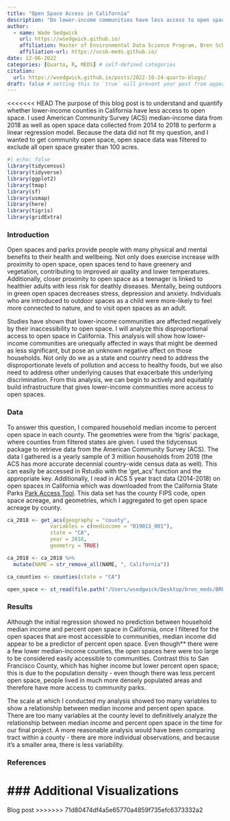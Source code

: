 ```yaml
---
title: "Open Space Access in California"
description: "Do lower-income communities have less access to open space in California?"
author:
  - name: Wade Sedgwick
    url: https://wsedgwick.github.io/
    affiliation: Master of Environmental Data Science Program, Bren School
    affiliation-url: https://ucsb-meds.github.io/ 
date: 12-06-2022
categories: [Quarto, R, MEDS] # self-defined categories
citation: 
  url: https://wsedgwick.github.io/posts/2022-10-24-quarto-blogs/ 
draft: false # setting this to `true` will prevent your post from appearing on your listing page until you're ready!
---
```


<<<<<<< HEAD
The purpose of this blog post is to understand and quantify whether lower-income counties in California have less access to open space. I used American Community Survey (ACS) median-income data from 2018 as well as open space data collected from 2014 to 2018 to perform a linear regression model. Because the data did not fit my question, and I wanted to get community open space, open space data was filtered to exclude all open space greater than 100 acres.

```r
#| echo: false
library(tidycensus)
library(tidyverse)
library(ggplot2)
library(tmap)
library(sf)
library(usmap)
library(here)
library(tigris)
library(gridExtra)
```

### Introduction

Open spaces and parks provide people with many physical and mental benefits to their health and wellbeing. Not only does exercise increase with proximity to open space, open spaces tend to have greenery and vegetation, contributing to improved air quality and lower temperatures. Additionally, closer proximity to open space as a teenager is linked to healthier adults with less risk for deathly diseases. Mentally, being outdoors in green open spaces decreases stress, depression and anxiety. Individuals who are introduced to outdoor spaces as a child were more-likely to feel more connected to nature, and to visit open spaces as an adult.

Studies have shown that lower-income communities are affected negatively by their inaccessibility to open space. I will analyze this disproportional access to open space in California. This analysis will show how lower-income communities are unequally affected in ways that might be deemed as less significant, but pose an unknown negative affect on those households. Not only do we as a state and country need to address the disproportionate levels of pollution and access to healthy foods, but we also need to address other underlying causes that exacerbate this underlying discrimination. From this analysis, we can begin to actively and equitably build infrastructure that gives lower-income communities more access to open spaces.

### Data

To answer this question, I compared household median income to percent open space in each county. The geometries were from the 'tigris' package, where counties from filtered states are given. I used the tidycensus package to retrieve data from the American Community Survey (ACS). The data I gathered is a yearly sample of 3 million households from 2018 (the ACS has more accurate decennial country-wide census data as well). This can easily be accessed in Rstudio with the 'get_acs' function and the appropriate key. Additionally, I read in ACS 5 year tract data (2014-2018) on open spaces in California which was downloaded from the California State Parks [Park Access Tool](https://www.parksforcalifornia.org/parkaccess/?overlays1=parks%2Cnoparkaccess&overlays2=parks%2Cparksper1000). This data set has the county FIPS code, open space acreage, and geometries, which I aggregated to get open space acreage by county.

```r
ca_2018 <- get_acs(geography = "county", 
              variables = c(medincome = "B19013_001"), 
              state = "CA", 
              year = 2018,
              geometry = TRUE)

ca_2018 <- ca_2018 %>%
  mutate(NAME = str_remove_all(NAME, ", California"))

ca_counties <- counties(state = "CA")

open_space <- st_read(file.path("/Users/wsedgwick/Desktop/bren_meds/BREN MEDS/wsedgwick.github.io/posts/2022-12-06-eds222-final-open-space/data/ACS2018_5Y_Tract_PPK.shp"))
```

### Results

Although the initial regression showed no prediction between household median income and percent open space in California, once I filtered for the open spaces that are most accessible to communities, median income did appear to be a predictor of percent open space. Even though\*\* there were a few lower median-income counties, the open spaces here were too large to be considered easily accessible to communities. Contrast this to San Francisco County, which has higher income but lower percent open space; this is due to the population density - even though there was less percent open space, people lived in much more densely populated areas and therefore have more access to community parks.

The scale at which I conducted my analysis showed too many variables to show a relationship between median income and percent open space. There are too many variables at the county level to definitively analyze the relationship between median income and percent open space in the time for our final project. A more reasonable analysis would have been comparing tract within a county - there are more individual observations, and because it's a smaller area, there is less variability.

### References

### Additional Visualizations
=======
Blog post
>>>>>>> 71d80474df4a5e65770a4859f735efc6373332a2
